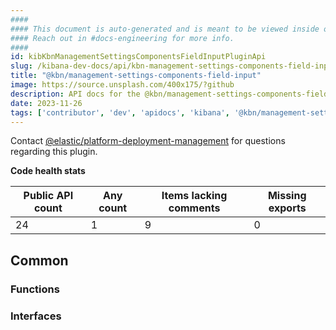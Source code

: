 ```yaml
---
####
#### This document is auto-generated and is meant to be viewed inside our experimental, new docs system.
#### Reach out in #docs-engineering for more info.
####
id: kibKbnManagementSettingsComponentsFieldInputPluginApi
slug: /kibana-dev-docs/api/kbn-management-settings-components-field-input
title: "@kbn/management-settings-components-field-input"
image: https://source.unsplash.com/400x175/?github
description: API docs for the @kbn/management-settings-components-field-input plugin
date: 2023-11-26
tags: ['contributor', 'dev', 'apidocs', 'kibana', '@kbn/management-settings-components-field-input']
---
```




Contact [@elastic/platform-deployment-management](https://github.com/orgs/elastic/teams/platform-deployment-management) for questions regarding this plugin.

**Code health stats**

| Public API count  | Any count | Items lacking comments | Missing exports |
|-------------------|-----------|------------------------|-----------------|
| 24 | 1 | 9 | 0 |

## Common

### Functions
<DocDefinitionList data={kbnManagementSettingsComponentsFieldInputObj.common.functions}/>

### Interfaces
<DocDefinitionList data={kbnManagementSettingsComponentsFieldInputObj.common.interfaces}/>


